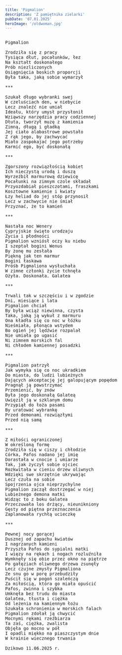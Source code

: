 ```yaml
---
title: 'Pigmalion'
description: 'Z pamiętnika zielarki'
pubDate: '07.01.2025'
heroImage: '/oldwoman.jpg'
---
```

<pre>
  
Pigmalion

Zrodziła się z pracy 
Tysiąca dłut, pocałunków, łez
Na kształt doskonałego
Prób niezliczonych
Osiągnięcia boskich proporcji
Była taka, jaką sobie wymarzył

***

Szukał długo wybranki swej
W czeluściach den, w niebycie
Lecz znaleźć nie umiał
Ideału, który umysł przysłonił
Wziąwszy narzędzia pracy codziennej
Dłuta, tworzył muzę z kamienia
Zimną, długą i gładką
Jej ciało alabastrowe powstało 
Z rąk jego, by zachwycać
Miało zaspokajać jego potrzeby
Karmić ego, być doskonałą

***

Zgorszony rozwiązłością kobiet
Ich nieczystą urodą i duszą
Wyrzeźbił marmurową dziewicę
Pocałunki na zimnym czole składał
Przyozdabiał pieszczotami, fraszkami
Kosztowne kamienie i kwiaty
Łzy heliad do jej stóp przynosił
Lecz w zachwycie nie śmiał
Przyznać, że to kamień

***

Nastała noc Wenery
Cypryjskie święto urodzaju
Życia i płodności
Pigmalion wzniósł oczy ku niebu
I szeptał bogini Wenus
By żonę mu zesłała
Piękną jak ten marmur
Bogini łaskawa
Próśb Pigmaliona wysłuchała
W zimne członki życie tchnęła
Ożyła. Doskonała. Galatea

***

Trwali tak w szczęściu i w zgodzie
Dni, miesiące i lata
Pigmalion chciał
By była wciąż niewinna, czysta
Taka, jaką ją wykuł z marmuru
Ona kładła się co noc w łóżku
Nieśmiała, płonąca wstydem
Bo ogień jej lędźwie rozpalał
Nie umiała go ugasić
Ni zimnem morskich fal
Ni chłodem kamiennej posadzki

***

Pigmalion patrzył
Jak wymyka się co noc ukradkiem
Do miasta, do ludzi lubieżnych 
Dających akceptację jej galopującym popędom
Pragnął ją powstrzymać 
Przemienić, by znów 
Była jego doskonałą Galateą
Uwięził ją w szklanym domu
Przypiął do łoża pasami
By uratować wybrankę   
Przed demonami rozwiązłymi
Przed nią samą

***

Z miłości ograniczonej
W określoną formę
Zrodziła się w ciszy i chłodzie
Córka, Pafos nadano jej imię
Dorastała w cnocie i umiarze
Tak, jak życzył sobie ojciec
Rozkwitała w cieniu drzew oliwnych
Wdzięki swe skrzętnie ukrywając
Lecz czuła na sobie
Spojrzenia ojca nieprzychylne
Pigmalion zaczął dostrzegać w niej
Lubieżnego demona matki
Widząc to z boku Galatea
Przeczuwała los drżący, nieunikniony 
Gęsty od piętna przeznaczenia
Zaplanowała rychłą ucieczkę

***

Pewnej nocy gorącej
Dusznej od zapachu kwiatów
I nagrzanych kamieni
Przyszła Pafos do sypialni matki
I więzy na rękach i nogach rozluźniła
Wymknęły się obie przez okno na piętrze
Po gałęziach oliwnego drzewa zsunęły
Lecz czujne zmysły Pigmaliona
Ze snu go w porę przebudziły
Puścił się w pogoń szaleńczą
Za miłością, która go miała opuścić
Pafos, zwinna i szybka
Umknęła bez trudu do miasta
Galatea, tłusta i ciężka
Od leżenia na kamiennym łożu
Szukała schronienia w morskich falach
Pigmalion zdołał ją chwycić
Mocnymi rękami rzeźbiarza
Ta zaś, ciężka, zwalista
Objęła go mocno w pół
I opadli miękko na piaszczystym dnie
W krainie wiecznego trwania

Dzikowo 11.06.2025 r. 
 

</pre>
